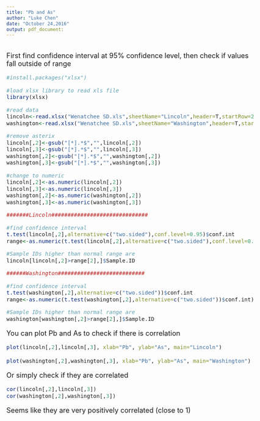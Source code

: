 ---
title: "Pb and As"
author: "Luke Chen"
date: "October 24,2016"
output: pdf_document:
---

<style type="text/css">

body, td {
   font-size: 18px;
}
code.r{
  font-size: 14px;
}
pre {
  font-size: 14px
}
</style>

```{r setup, include=FALSE}
```

First find confidence interval at 95% confidence level, then check if values fall outside of range


```{r warning=FALSE, message=FALSE}
#install.packages("xlsx")

#load xlsx library to read xls file
library(xlsx)

#read data
lincoln<-read.xlsx("Wenatchee SD.xls",sheetName="Lincoln",header=T,startRow=2, endRow=25)
washington<-read.xlsx("Wenatchee SD.xls",sheetName="Washington",header=T,startRow=2, endRow=24)

#remove asterix
lincoln[,2]<-gsub("[*].*$","",lincoln[,2])
lincoln[,3]<-gsub("[*].*$","",lincoln[,3])
washington[,2]<-gsub("[*].*$","",washington[,2])
washington[,3]<-gsub("[*].*$","",washington[,3])

#change to numeric
lincoln[,2]<-as.numeric(lincoln[,2])
lincoln[,3]<-as.numeric(lincoln[,3])
washington[,2]<-as.numeric(washington[,2])
washington[,3]<-as.numeric(washington[,3])

#######Lincoln##############################

#find confidence interval
t.test(lincoln[,2],alternative=c("two.sided"),conf.level=0.95)$conf.int
range<-as.numeric(t.test(lincoln[,2],alternative=c("two.sided"),conf.level=0.95)$conf.int)

#Sample IDs higher than normal range are
lincoln[lincoln[,2]>range[2],]$Sample.ID

######Washington###########################

#find confidence interval
t.test(washington[,2],alternative=c("two.sided"))$conf.int
range<-as.numeric(t.test(washington[,2],alternative=c("two.sided"))$conf.int)

#Sample IDs higher than normal range are
washington[washington[,2]>range[2],]$Sample.ID
```

You can plot Pb and As to check if there is correlation

```{r fig.width=7, fig.height=6}
plot(lincoln[,2],lincoln[,3], xlab="Pb", ylab="As", main="Lincoln")
```

```{r fig.width=7, fig.height=6}
plot(washington[,2],washington[,3], xlab="Pb", ylab="As", main="Washington")
```

Or simply check if they are correlated

```{r}
cor(lincoln[,2],lincoln[,3])
cor(washington[,2],washington[,3])
```

Seems like they are very positively correlated (close to 1)